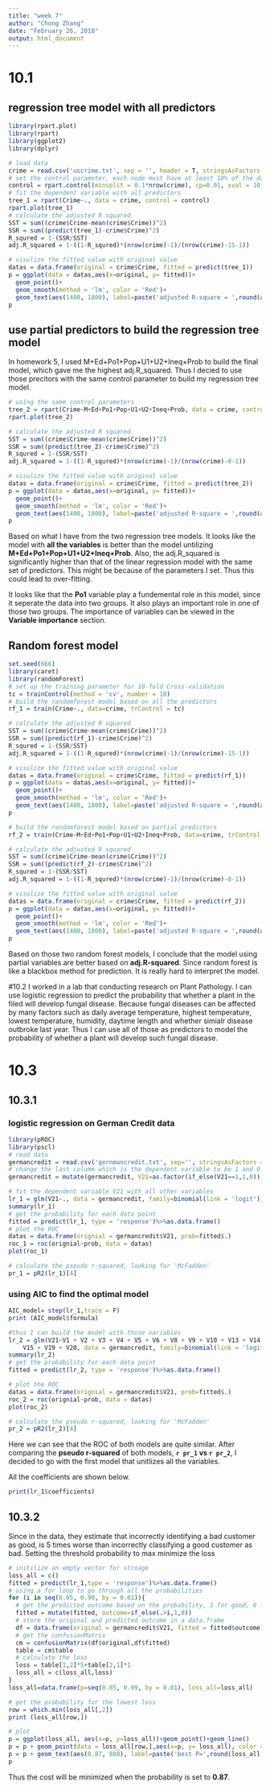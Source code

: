 ```yaml
---
title: "week 7"
author: "Chong Zhang"
date: "February 26, 2018"
output: html_document
---
```


# 10.1
## regression tree model with all predictors
```r
library(rpart.plot)
library(rpart)
library(ggplot2)
library(dplyr)

# load data
crime = read.csv('uscrime.txt', sep = '', header = T, stringsAsFactors = F)
# set the control parameter, each node must have at least 10% of the data
control = rpart.control(minsplit = 0.1*nrow(crime), cp=0.01, xval = 10)
# fit the dependent variable with all predictors
tree_1 = rpart(Crime~., data = crime, control = control)
rpart.plot(tree_1)
# calculate the adjusted R squared
SST = sum((crime$Crime-mean(crime$Crime))^2)
SSR = sum((predict(tree_1)-crime$Crime)^2)
R_squred = 1-(SSR/SST)
adj.R_squared = 1-((1-R_squred)*(nrow(crime)-1)/(nrow(crime)-15-1))

# visulize the fitted value with original value
datas = data.frame(original = crime$Crime, fitted = predict(tree_1))
p = ggplot(data = datas,aes(x=original, y= fitted))+
  geom_point()+
  geom_smooth(method = 'lm', color = 'Red')+
  geom_text(aes(1400, 1800), label=paste('adjusted R-square = ',round(adj.R_squared,3)))
p
```


## use partial predictors to build the regression tree model
In homework 5, I used M+Ed+Po1+Pop+U1+U2+Ineq+Prob to build the final model, which gave me the highest adj.R_squared. Thus I decied to use those precitors with the same control parameter to build my regression tree model.
```r
# using the same control parameters
tree_2 = rpart(Crime~M+Ed+Po1+Pop+U1+U2+Ineq+Prob, data = crime, control = control)
rpart.plot(tree_2)

# calculate the adjusted R squared
SST = sum((crime$Crime-mean(crime$Crime))^2)
SSR = sum((predict(tree_2)-crime$Crime)^2)
R_squred = 1-(SSR/SST)
adj.R_squared = 1-((1-R_squred)*(nrow(crime)-1)/(nrow(crime)-8-1))

# visulize the fitted value with original value
datas = data.frame(original = crime$Crime, fitted = predict(tree_2))
p = ggplot(data = datas,aes(x=original, y= fitted))+
  geom_point()+
  geom_smooth(method = 'lm', color = 'Red')+
  geom_text(aes(1400, 1800), label=paste('adjusted R-square = ',round(adj.R_squared,3)))
p
```

Based on what I have from the two regression tree models. It looks like the model with **all the variables** is better than the model untilizing **M+Ed+Po1+Pop+U1+U2+Ineq+Prob**. Also, the adj.R_squared is significantly higher than that of the linear regression model with the same set of predictors. This might be because of the parameters I set. Thus this could lead to over-fitting.

It looks like that the **Po1** variable play a fundemental role in this model, since it seperate the data into two groups. It also plays an important role in one of those two groups. The importance of variables can be viewed in the **Variable importance** section.


## Random forest model
```r
set.seed(666)
library(caret)
library(randomForest)
# set up the training parameter for 10-fold Cross-validation
tc = trainControl(method = 'cv', number = 10)
# build the randomforest model based on all the predictors
rf_1 = train(Crime~., data=crime, trControl = tc)

# calculate the adjusted R squared
SST = sum((crime$Crime-mean(crime$Crime))^2)
SSR = sum((predict(rf_1)-crime$Crime)^2)
R_squred = 1-(SSR/SST)
adj.R_squared = 1-((1-R_squred)*(nrow(crime)-1)/(nrow(crime)-15-1))

# visulize the fitted value with original value
datas = data.frame(original = crime$Crime, fitted = predict(rf_1))
p = ggplot(data = datas,aes(x=original, y= fitted))+
  geom_point()+
  geom_smooth(method = 'lm', color = 'Red')+
  geom_text(aes(1400, 1800), label=paste('adjusted R-square = ',round(adj.R_squared,3)))
p
```

```r
# build the randomforest model based on partial predictors
rf_2 = train(Crime~M+Ed+Po1+Pop+U1+U2+Ineq+Prob, data=crime, trControl = tc)

# calculate the adjusted R squared
SST = sum((crime$Crime-mean(crime$Crime))^2)
SSR = sum((predict(rf_2)-crime$Crime)^2)
R_squred = 1-(SSR/SST)
adj.R_squared = 1-((1-R_squred)*(nrow(crime)-1)/(nrow(crime)-8-1))

# visulize the fitted value with original value
datas = data.frame(original = crime$Crime, fitted = predict(rf_2))
p = ggplot(data = datas,aes(x=original, y= fitted))+
  geom_point()+
  geom_smooth(method = 'lm', color = 'Red')+
  geom_text(aes(1400, 1800), label=paste('adjusted R-square = ',round(adj.R_squared,3)))
p
```

Based on those two random forest models, I conclude that the model using partial variables are better based on **adj.R-squared**. Since random forest is like a blackbox method for prediction. It is really hard to interpret the model.

#10.2
I worked in a lab that conducting research on Plant Pathology. I can use logistic regression to predict the probability that whether a plant in the filed will develop fungal disease. Because fungal diseases can be affected by many factors such as daily average temperature, highest temperature, lowest temperature, humidity, daytime length and whether simialr disease outbroke last year. Thus I can use all of those as predictors to model the probability of whether a plant will develop such fungal disease.


# 10.3
## 10.3.1
### logistic regression on German Credit data
```r
library(pROC)
library(pscl)
# read data
germancredit = read.csv('gernmancredit.txt', sep='', stringsAsFactors = T, header = F)
# change the last columm which is the dependent variable to be 1 and 0.
germancredit = mutate(germancredit, V21=as.factor(if_else(V21==1,1,0)))

# fit the dependent variable V21 with all other variables
lr_1 = glm(V21~., data = germancredit, family=binomial(link = 'logit'))
summary(lr_1)
# get the probability for each data point
fitted = predict(lr_1, type = 'response')%>%as.data.frame()
# plot the ROC
datas = data.frame(orignial = germancredit$V21, prob=fitted$.)
roc_1 = roc(orignial~prob, data = datas)
plot(roc_1)

# calculate the pseudo r-squared, looking for 'McFadden'
pr_1 = pR2(lr_1)[4]

```

### using AIC to find the optimal model
```r
AIC_model= step(lr_1,trace = F)
print (AIC_model$formula)

#thus I can build the model with those variables
lr_2 = glm(V21~V1 + V2 + V3 + V4 + V5 + V6 + V8 + V9 + V10 + V13 + V14 + 
    V15 + V19 + V20, data = germancredit, family=binomial(link = 'logit'))
summary(lr_2)
# get the probability for each data point
fitted = predict(lr_2, type = 'response')%>%as.data.frame()

# plot the ROC
datas = data.frame(orignial = germancredit$V21, prob=fitted$.)
roc_2 = roc(orignial~prob, data = datas)
plot(roc_2)

# calculate the pseudo r-squared, looking for 'McFadden'
pr_2 = pR2(lr_2)[4]

```
Here we can see that the ROC of both models are quite similar. After comparing the **pseudo r-squared** of both models, **```r pr_1``` vs ```r pr_2```**, I decided to go with the first model that unitlizes all the variables.

All the coefficients are shown below.
```r
print(lr_1$coefficients)
```

## 10.3.2
Since in the data, they estimate that incorrectly identifying a bad customer as good, is 5 times worse than incorrectly classifying a good customer as bad. Setting the threshold probability to max minimize the loss
```r
# initilize an empty vector for stroage
loss_all = c()
fitted = predict(lr_1,type = 'response')%>%as.data.frame()
# using a for loop to go through all the probabilities
for (i in seq(0.05, 0.99, by = 0.01)){
  # get the predicted outcome based on the probability, 1 for good, 0 for bad
  fitted = mutate(fitted, outcome=if_else(.>i,1,0))
  # store the original and predicted outcome in a data.frame
  df = data.frame(original = germancredit$V21, fitted = fitted$outcome)
  # get the confusionMatrix
  cm = confusionMatrix(df$original,df$fitted)
  table = cm$table
  # calculate the loss
  loss = table[1,2]*5+table[2,1]*1
  loss_all = c(loss_all,loss)
}
loss_all=data.frame(p=seq(0.05, 0.99, by = 0.01), loss_all=loss_all)

# get the probability for the lowest loss
row = which.min(loss_all[,2])
print (loss_all[row,])

# plot 
p = ggplot(loss_all, aes(x=p, y=loss_all))+geom_point()+geom_line()
p = p + geom_point(data = loss_all[row,],aes(x=p, y= loss_all), color = 'red',size=3)
p = p + geom_text(aes(0.87, 888), label=paste('best P=',round(loss_all[row,1],2)))
p
```

Thus the cost will be minimized when the probability is set to **0.87**.

